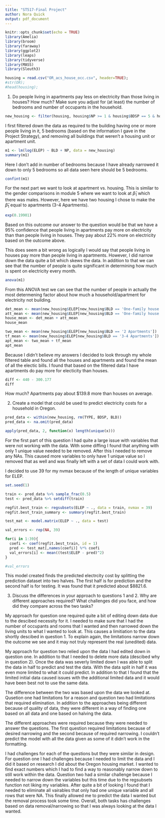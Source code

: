 ```yaml
---
title: "ST517-Final Project"
author: Nora Quick
output: pdf_document
---
```


```r
knitr::opts_chunk$set(echo = TRUE)
library(Amelia)
library(broom)
library(faraway)
library(ggplot2)
library(leaps)
library(tidyverse)
library(MASS)
library(Sleuth3)
```

```r
housing = read.csv("OR_acs_house_occ.csv", header=TRUE);
#str(OR);
#head(housing);
```

1. Do people living in apartments pay less on electricity than those living in houses? How much? Make sure you adjust for (at least) the number of bedrooms and number of occupants in the household.

```r
new_housing <- filter(housing, housing$NP >= 1 & housing$BDSP == 5 & housing$BLD != "Mobile home or trailer")
```

I first filtered down the data as required to the building having one or more people living in it, 5 bedrooms (based on the information I gave in the Project Strategy), and removing all buildings that weren't a housing unit or apartment unit.

```r
m1 <- lm(log(ELEP) ~ BLD + NP, data = new_housing)
summary(m1)
```

Here I don't add in number of bedrooms because I have already narrowed it down to only 5 bedrooms so all data seen here should be 5 bedrooms.

```r
confint(m1)
```

For the next part we want to look at apartment vs. housing. This is similar to the gender comparisons in module 5 where we want to look at $\hat{\beta}_1$ which there was males. However, here we have two housing I chose to make the $\hat{\beta}_1$ equal to apartments (3-4 Apartments).

```r
exp(0.19901)
```
 
Based on this outcome our answer to the question would be that we have a 95% confidence that people living in apartments pay more on electricity than than people living in houses. They pay about 22% more on electricity based on the outcome above. 

This does seem a bit wrong as logically I would say that people living in houses pay more than people living in apartments. However, I did narrow down the data quite a bit which skews the data. In addition to that we can see that the number of people is quite significant in determining how much is spent on electricity every month.

```r
anova(m1)
```

From this ANOVA test we can see that the number of people in actually the most determening factor about how much a household/apartment for electricity not building. 

```r
det_mean <- mean(new_housing$ELEP[new_housing$BLD == 'One-family house detached'])
att_mean <- mean(new_housing$ELEP[new_housing$BLD == 'One-family house attached'])
house_mean <- det_mean + att_mean
house_mean

two_mean <- mean(new_housing$ELEP[new_housing$BLD == '2 Apartments'])
tf_mean <- mean(new_housing$ELEP[new_housing$BLD == '3-4 Apartments'])
apt_mean <- two_mean + tf_mean
apt_mean
```

Because I didn't believe my answers I decided to look through my whole filtered table and found all the houses and apartments and found the mean of all the electic bills. I found that based on the filtered data I have apartments do pay more for electicity than houses.

```r
diff <- 440 - 300.177
diff
```

How much? Apartments pay about $139.8 more than houses on average. 


2. Create a model that could be used to predict electricity costs for a household in Oregon.

```r
pred_data <- within(new_housing, rm(TYPE, BDSP, BLD))
pred_data <- na.omit(pred_data)

apply(pred_data, 2, function(x) length(unique(x)))
```

For the first part of this question I had quite a large issue with variables that were not working with the data. With some diffing I found that anything with only 1 unique value needed to be removed. After this I needed to remove any NAs. This caused more variables to only have 1 unique value so I removed that as well and was finally left with a set of data I could work with.

I decided to use 39 for my nvmax because of the length of unique variables for ELEP.

```r
set.seed(1)

train <- pred_data %>% sample_frac(0.5)
test <- pred_data %>% setdiff(train)

regfit.best_train <- regsubsets(ELEP ~ ., data = train, nvmax = 39)
regfit.best_train_summary <- summary(regfit.best_train)

test_mat <- model.matrix(ELEP ~ ., data = test)

val_errors <- rep(NA, 39)

for(i in 1:39){
  coefi <- coef(regfit.best_train, id = 1)
  pred <- test_mat[,names(coefi)] %*% coefi
  val_errors[i] <- mean((test$ELEP - pred)^2)
}

#val_errors
```

This model created finds the predicted electrcity cost by splitting the prediction dataset into two halves. The first half is for prediction and the second half is for testing. It was found that it predicted about $8821.6.

   
3. Discuss the differences in your approach to questions 1 and 2. Why are different approaches required? What challenges did you face, and how did they compare across the two tasks?

My approach for question one required quite a bit of editing down data due to the descibed necessity for it. I needed to make sure that I had the number of occupants and rooms that I wanted and then narrowed down the living units to what I wanted to look at. This causes a limitiation to the data shortly descibed in question 1. To explain again, the limitations narrow down the outcome we see and it may not truly represent the real (unedited) data.

My approach for question two relied upon the data I had edited down in question one. In addition to that I needed to delete more data (descibed why in question 2). Once the data was severly limited down I was able to split the data in half to predict and test the data. With the data split in half it was even more limited to what it could predict. In addition to that I found that the limited initial data caused issues with the additional limited data and it would have been best not to use the same data. 

The difference between the two was based upon the data we looked at. Qusetion one had limitations for a reason and question two had limitations that required elimination. In addition to the approaches being different because of quality of data, they were different in a way of finding one based on all data and one based on halving the data.

The different approaches were required because they were needed to answer the questions. The first question required limitations because of desired narrowing and the second because of required narrowing. I couldn't predict the model with all the data given as some of it didn't work in the formatting. 

I had challenges for each of the questions but they were similar in design. For question one I had challenges because I needed to limit the data and I did it based on research I did about the Oregon housing market. I wanted to find exact numbers which I had to find a way to reasonably narrow down to still work within the data. Question two had a similar challenge because I needed to narrow down the variables but this time due to the regsubsets function not liking my variables. After quite a bit of looking I found that I needed to eliminate all vairables that only had one unique variable and all rows that were NA. This finally allowed me to predict the data I wanted but the removal process took some time. Overall, both tasks has challenges based on data removal/narrowing so that I was always looking at the data I wanted.

